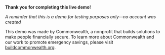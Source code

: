 **Thank you for completing this live demo!**

*A reminder that this is a demo for testing purposes only—no account was created*
 
This demo was made by Commonwealth, a nonprofit that builds solutions to make people financially secure. To learn more about Commonwealth and our work to promote emergency savings, please visit [buildcommonwealth.org](https://buildcommonwealth.org).
